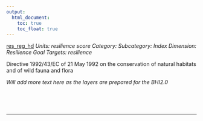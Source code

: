 ```yaml
---
output:
  html_document:
    toc: true
    toc_float: true
---
```


[res_reg_hd](https://github.com/OHI-Science/bhi/blob/master/baltic/layers/res_reg_hd_bhi2015.csv)
*Units: resilience score*
*Category:*
*Subcategory:*
*Index Dimension: Resilience*
*Goal Targets: resilience*

Directive 1992/43/EC of 21 May 1992 on the conservation of natural habitats and of wild fauna and flora

*Will add more text here as the layers are prepared for the BHI2.0*

<br>



<br>

--- 
